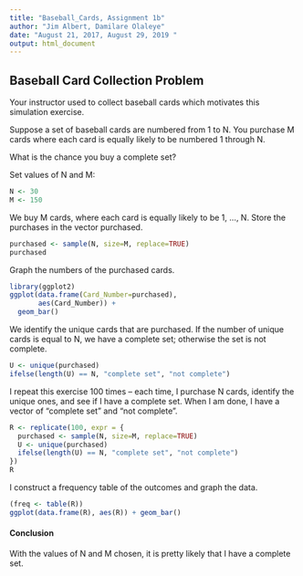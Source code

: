 ```yaml
---
title: "Baseball_Cards, Assignment 1b"
author: "Jim Albert, Damilare Olaleye"
date: "August 21, 2017, August 29, 2019 "
output: html_document
---
```


## Baseball Card Collection Problem

Your instructor used to collect baseball cards which motivates this simulation exercise.

Suppose a set of baseball cards are numbered from 1 to N.  You purchase M cards where each card is equally likely to be numbered 1 through N.

What is the chance you buy a complete set?

Set values of N and M:

```r
N <- 30
M <- 150
```

We buy M cards, where each card is equally likely to be 1, ..., N.  Store the purchases in the vector purchased.

```r
purchased <- sample(N, size=M, replace=TRUE)
purchased
```

Graph the numbers of the purchased cards.

```r
library(ggplot2)
ggplot(data.frame(Card_Number=purchased), 
       aes(Card_Number)) +
  geom_bar()
```

We identify the unique cards that are purchased.  If the number of unique cards is equal to N, we have a complete set; otherwise the set is not complete.

```r
U <- unique(purchased)
ifelse(length(U) == N, "complete set", "not complete")
```

I repeat this exercise 100 times -- each time, I purchase N cards, identify the unique ones, and see if I have a complete set.  When I am done, I have a vector of "complete set" and "not complete".

```r
R <- replicate(100, expr = {
  purchased <- sample(N, size=M, replace=TRUE)
  U <- unique(purchased)
  ifelse(length(U) == N, "complete set", "not complete")
})
R
```

I construct a frequency table of the outcomes and graph the data.

```r
(freq <- table(R))
ggplot(data.frame(R), aes(R)) + geom_bar()
```

#### Conclusion

With the values of N and M chosen, it is pretty likely that I have a complete set.
